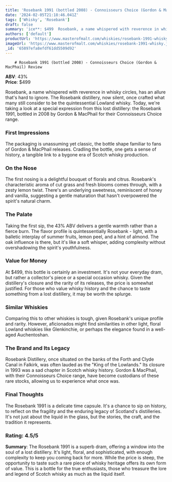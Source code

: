 ```yaml
---
title: 'Rosebank 1991 (bottled 2008) - Connoisseurs Choice (Gordon & MacPhail)'
date: '2024-02-05T21:18:46.041Z'
tags: ['Whisky', 'Rosebank']
draft: false
summary: 'ice**: $499  Rosebank, a name whispered with reverence in whisky circles, has an allure that s hard to ignore. The Rosebank distil...'
authors: ['default']
productUrl: 'https://www.masterofmalt.com/whiskies/rosebank-1991-whisky/'
imageUrl: 'https://www.masterofmalt.com/whiskies/rosebank-1991-whisky.jpg'
_id: '65897efa8efdf61dd5509d92'
---
```


        # Rosebank 1991 (bottled 2008) - Connoisseurs Choice (Gordon & MacPhail) Review

**ABV**: 43%  
**Price**: $499

Rosebank, a name whispered with reverence in whisky circles, has an allure that's hard to ignore. The Rosebank distillery, now silent, once crafted what many still consider to be the quintessential Lowland whisky. Today, we're taking a look at a special expression from this lost distillery: the Rosebank 1991, bottled in 2008 by Gordon & MacPhail for their Connoisseurs Choice range.

### First Impressions

The packaging is unassuming yet classic, the bottle shape familiar to fans of Gordon & MacPhail releases. Cradling the bottle, one gets a sense of history, a tangible link to a bygone era of Scotch whisky production.

### On the Nose

The first nosing is a delightful bouquet of florals and citrus. Rosebank's characteristic aroma of cut grass and fresh blooms comes through, with a zesty lemon twist. There's an underlying sweetness, reminiscent of honey and vanilla, suggesting a gentle maturation that hasn't overpowered the spirit's natural charm.

### The Palate

Taking the first sip, the 43% ABV delivers a gentle warmth rather than a fierce burn. The flavor profile is quintessentially Rosebank - light, with a balletic interplay of summer fruits, lemon peel, and a hint of almond. The oak influence is there, but it's like a soft whisper, adding complexity without overshadowing the spirit's youthfulness.

### Value for Money

At $499, this bottle is certainly an investment. It's not your everyday dram, but rather a collector's piece or a special occasion whisky. Given the distillery's closure and the rarity of its releases, the price is somewhat justified. For those who value whisky history and the chance to taste something from a lost distillery, it may be worth the splurge.

### Similar Whiskies

Comparing this to other whiskies is tough, given Rosebank's unique profile and rarity. However, aficionados might find similarities in other light, floral Lowland whiskies like Glenkinchie, or perhaps the elegance found in a well-aged Auchentoshan.

### The Brand and Its Legacy

Rosebank Distillery, once situated on the banks of the Forth and Clyde Canal in Falkirk, was often lauded as the "King of the Lowlands." Its closure in 1993 was a sad chapter in Scotch whisky history. Gordon & MacPhail, with their Connoisseurs Choice range, have become custodians of these rare stocks, allowing us to experience what once was.

### Final Thoughts

The Rosebank 1991 is a delicate time capsule. It's a chance to sip on history, to reflect on the fragility and the enduring legacy of Scotland's distilleries. It's not just about the liquid in the glass, but the stories, the craft, and the tradition it represents.

### Rating: 4.5/5

**Summary**: The Rosebank 1991 is a superb dram, offering a window into the soul of a lost distillery. It's light, floral, and sophisticated, with enough complexity to keep you coming back for more. While the price is steep, the opportunity to taste such a rare piece of whisky heritage offers its own form of value. This is a bottle for the true enthusiasts, those who treasure the lore and legend of Scotch whisky as much as the liquid itself.
